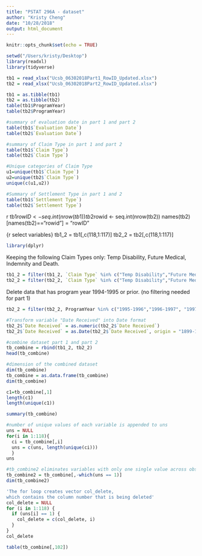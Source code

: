 ```yaml
---
title: "PSTAT 296A - dataset"
author: "Kristy Cheng"
date: "10/28/2018"
output: html_document
---
```


```r
knitr::opts_chunk$set(echo = TRUE)
```

```r
setwd("/Users/kristy/Desktop")
library(readxl)
library(tidyverse)

tb1 = read_xlsx("Ucsb_06302018Part1_RowID_Updated.xlsx")
tb2 = read_xlsx("Ucsb_06302018Part2_RowID_Updated.xlsx")
```

```r
tb1 = as.tibble(tb1)
tb2 = as.tibble(tb2)
table(tb1$ProgramYear)
table(tb2$ProgramYear)
```

```r
#summary of evaluation date in part 1 and part 2
table(tb1$`Evaluation Date`)
table(tb2$`Evaluation Date`)
```

```r
#summary of Claim Type in part 1 and part 2
table(tb1$`Claim Type`)
table(tb2$`Claim Type`)

#Unique categories of Claim Type 
u1=unique(tb1$`Claim Type`)
u2=unique(tb2$`Claim Type`)
unique(c(u1,u2))
```
```r
#Summary of Settlement Type in part 1 and 2
table(tb1$`Settlement Type`)
table(tb2$`Settlement Type`)
```

{r inserts row ID}
tb1$rowID <- seq.int(nrow(tb1))
tb2$rowid <- seq.int(nrow(tb2))
names(tb2)[names(tb2)=="rowid"] = "rowID"


{r select variables}
tb1_2 = tb1[,c(118,1:117)]
tb2_2 = tb2[,c(118,1:117)]


```r
library(dplyr)
```


Keeping the following Claim Types only:  Temp Disability, Future Medical, Indemnity and Death. 
```r
tb1_2 = filter(tb1_2, `Claim Type` %in% c("Temp Disability","Future Medical"))
tb2_2 = filter(tb2_2, `Claim Type` %in% c("Temp Disability","Future Medical", "Indemnity", "Death"))
```

Delete data that has program year 1994-1995 or prior. (no filtering needed for part 1)
```r
tb2_2 = filter(tb2_2, ProgramYear %in% c("1995-1996","1996-1997", "1997-1998","1998-1999","1999-2000","2000-2001","2001-2002","2002-2003","2003-2004","2004-2005","2005-2006","2006-2007","2007-2008","2008-2009","2009-2010","2010-2011","2011-2012","2012-2013","2013-2014","2014-2015","2015-2016","2016-2017","2017-2018"))
```

```r
#Transform variable "Date Received" into Date format
tb2_2$`Date Received` = as.numeric(tb2_2$`Date Received`)
tb2_2$`Date Received` = as.Date(tb2_2$`Date Received`, origin = "1899-12-30")
```

```r
#combine dataset part 1 and part 2
tb_combine = rbind(tb1_2, tb2_2)
head(tb_combine)
```

```r
#dimension of the combined dataset
dim(tb_combine)
tb_combine = as.data.frame(tb_combine)
dim(tb_combine)

c1=tb_combine[,1]
length(c1)
length(unique(c1))

summary(tb_combine)

#number of unique values of each variable is appended to uns
uns = NULL
for(i in 1:118){
  ci = tb_combine[,i]
  uns = c(uns, length(unique(ci)))
  }
uns

#tb_combine2 eliminates variables with only one single value across observations(i.e. uns == 1)
tb_combine2 = tb_combine[,-which(uns == 1)]
dim(tb_combine2)

'The for loop creates vector col_delete, 
which contains the column number that is being deleted'
col_delete = NULL
for (i in 1:118) {
  if (uns[i] == 1) {
    col_delete = c(col_delete, i)
  }
}
col_delete

table(tb_combine[,102])
```

